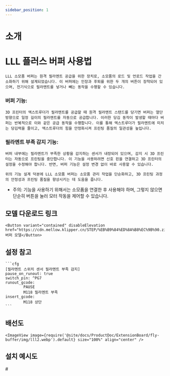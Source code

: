 ```yaml
---
sidebar_position: 1
---
```


# 소개

# LLL 플러스 버퍼 사용법

    LLL 소모품 버퍼는 원격 필라멘트 공급을 위한 장치로, 소모품의 로드 및 언로드 작업을 간소화하기 위해 설계되었습니다. 이 버퍼에는 인장과 후퇴를 위한 두 개의 버튼이 장착되어 있으며, 전기식으로 필라멘트를 넣거나 빼는 동작을 수행할 수 있습니다.

### 버퍼 기능:

    3D 프린터의 엑스트루더가 필라멘트를 공급할 때 원격 필라멘트 스탠드를 당기면 버퍼는 열단 방향으로 일정 길이의 필라멘트를 자동으로 공급합니다. 이러한 당김 동작이 발생할 때마다 버퍼는 반복적으로 이와 같은 공급 동작을 수행합니다. 이를 통해 엑스트루더가 필라멘트에 미치는 당김력을 줄이고, 엑스트루더의 힘을 안정화시켜 프린팅 품질의 일관성을 높입니다.

### 필라멘트 부족 감지 기능:

    버퍼 내부에는 필라멘트가 부족한 상황을 감지하는 센서가 내장되어 있으며, 감지 시 3D 프린터는 자동으로 프린팅을 중단합니다. 이 기능을 사용하려면 신호 핀을 연결하고 3D 프린터의 설정을 수정해야 합니다. 반면, 버퍼 기능은 설정 변경 없이 바로 사용할 수 있습니다.

    위의 기능 설계 덕분에 LLL 소모품 버퍼는 소모품 관리 작업을 단순화하고, 3D 프린팅 과정의 안정성과 프린팅 품질을 향상시키는 데 도움을 줍니다.

* 주의: 기능을 사용하기 위해서는 소모품을 연결한 후 사용해야 하며, 그렇지 않으면 단순히 버튼을 눌러 모터 작동을 제어할 수 있습니다.

## 모델 다운로드 링크

    <Button variant="contained" disableElevation href="https://cdn.mellow.klipper.cn/STEP/%EB%B9%84%ED%8A%B8%EC%9B%90.zip">버퍼 모델</Button>


## 설정 참고

    ```cfg
    [필라멘트 스위치 센서 필라멘트 부족 감지]
    pause_on_runout: true
    switch_pin: ^PG7
    runout_gcode:
            PAUSE
            M118 필라멘트 부족
    insert_gcode:
            M118 상단
    ```

## 배선도

    <ImageView image={require('@site/docs/ProductDoc/ExtensionBoard/fly-buffer/img/lll2.webp').default} size="100%" align="center" />

## 설치 예시도

#<PdfView file="https://cdn.mellow.klipper.cn/SCH-PDF/buffer.pdf"/>
